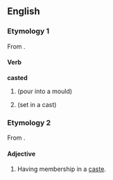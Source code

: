 ==English==

===Etymology 1===

From {{en-term|cast}}.

====Verb====
'''casted'''

# {{past of|cast}} (pour into a mould)
# {{past of|cast}} (set in a cast)

===Etymology 2===

From {{en-term|caste}}.

====Adjective====
{{en-adj|-}}

# Having membership in a [[caste]].